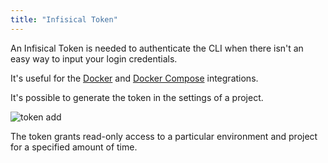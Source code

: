 ```yaml
---
title: "Infisical Token"
---
```


An Infisical Token is needed to authenticate the CLI when there isn't an easy way to input your login credentials.

It's useful for the [Docker](/integrations/docker) and [Docker Compose](/integrations/docker-compose) integrations.

It's possible to generate the token in the settings of a project.

![token add](../../images/project-token-add.png)

<Note>
  The token grants read-only access to a particular environment and project for
  a specified amount of time.
</Note>
